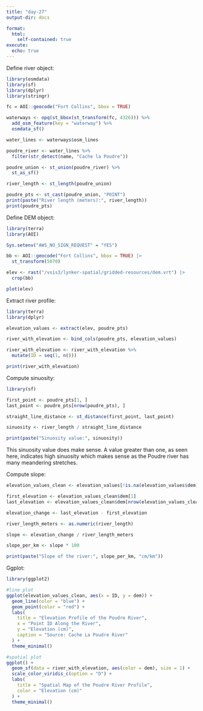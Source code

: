 ```yaml
---
title: "day-27"
output-dir: docs

format:
  html:
    self-contained: true
execute: 
  echo: true
---
```

Define river object:
```r
library(osmdata)
library(sf)
library(dplyr)
library(stringr)

fc = AOI::geocode("Fort Collins", bbox = TRUE)

waterways <- opq(st_bbox(st_transform(fc, 4326))) %>%
  add_osm_feature(key = "waterway") %>%
  osmdata_sf()

water_lines <- waterways$osm_lines

poudre_river <- water_lines %>%
  filter(str_detect(name, "Cache la Poudre"))

poudre_union <- st_union(poudre_river) %>% 
  st_as_sf()

river_length <- st_length(poudre_union)

poudre_pts <- st_cast(poudre_union, "POINT")
print(paste("River length (meters):", river_length))
print(poudre_pts)
```
Define DEM object:
```r
library(terra)
library(AOI)

Sys.setenv("AWS_NO_SIGN_REQUEST" = "YES")

bb <- AOI::geocode("Fort Collins", bbox = TRUE) |> 
  st_transform(5070)

elev <- rast("/vsis3/lynker-spatial/gridded-resources/dem.vrt") |> 
  crop(bb)

plot(elev)
```

Extract river profile:
```r
library(terra)
library(dplyr)

elevation_values <- extract(elev, poudre_pts)

river_with_elevation <- bind_cols(poudre_pts, elevation_values)

river_with_elevation <- river_with_elevation %>%
  mutate(ID = seq(1, n()))

print(river_with_elevation)
```

Compute sinuosity:
```r
library(sf)

first_point <- poudre_pts[1, ]
last_point <- poudre_pts[nrow(poudre_pts), ]

straight_line_distance <- st_distance(first_point, last_point)

sinuosity <- river_length / straight_line_distance

print(paste("Sinuosity value:", sinuosity))
```
This sinuosity value does make sense. A value greater than one, as seen here, indicates high sinuosity which makes sense as the Poudre river has many meandering stretches. 

Compute slope:
```r
elevation_values_clean <- elevation_values[!is.na(elevation_values$dem), ]

first_elevation <- elevation_values_clean$dem[1]
last_elevation <- elevation_values_clean$dem[nrow(elevation_values_clean)]

elevation_change <- last_elevation - first_elevation

river_length_meters <- as.numeric(river_length)

slope <- elevation_change / river_length_meters

slope_per_km <- slope * 100

print(paste("Slope of the river:", slope_per_km, "cm/km"))
```

Ggplot:
```r
library(ggplot2)

#line plot
ggplot(elevation_values_clean, aes(x = ID, y = dem)) +
  geom_line(color = "blue") +
  geom_point(color = "red") + 
  labs(
    title = "Elevation Profile of the Poudre River",
    x = "Point ID Along the River",
    y = "Elevation (cm)",
    caption = "Source: Cache La Poudre River"
  ) +
  theme_minimal()

#spatial plot
ggplot() +
  geom_sf(data = river_with_elevation, aes(color = dem), size = 1) +  
  scale_color_viridis_c(option = "D") + 
  labs(
    title = "Spatial Map of the Poudre River Profile",
    color = "Elevation (cm)"
  ) +
  theme_minimal()
```

